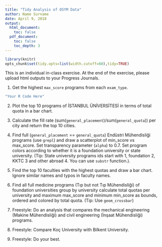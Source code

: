 ```yaml
---
title: "Tidy Analysis of OSYM Data"
author: Name Surname
date: April 9, 2018
output:
  html_document:
    toc: false
  pdf_document:
    toc: false
    toc_depth: 3
---
```


```r
library(knitr)
opts_chunk$set(tidy.opts=list(width.cutoff=60),tidy=TRUE)
```

This is an individual in-class exercise. At the end of the exercise, please upload html outputs to your Progress Journals. 

1. Get the highest `max_score` programs from each `exam_type`.

```r
"Your R Code Here"
```

2. Plot the top 10 programs of İSTANBUL ÜNİVERSİTESİ in terms of total quota in a bar chart.

3. Calculate the fill rate (sum(`general_placement`)/sum(`general_quota`)) per city and return the top 10 cities.

4. Find full (`general_placement` == `general_quota`) Endüstri Mühendisliği programs (use `grepl`) and draw a scatterplot of min_score vs max_score. Set transparency parameter (`alpha`) to 0.7. Set program colors according to whether it is a foundation university or state university. (Tip: State university programs ids start with 1, foundation 2, KKTC 3 and other abroad 4. You can use `substr` function.).

5. Find the top 10 faculties with the highest quotas and draw a bar chart. Ignore similar names and typos in faculty names.

6. Find all full medicine programs (Tıp but not Tıp Mühendisliği) of foundation universities group by university calculate total quotas per university and maximum max_score and minimum min_score as bounds, ordered and colored by total quota. (Tip: Use `geom_crossbar`)

7. Freestyle: Do an analysis that compares the mechanical engineering (Makine Mühendisliği) and civil engineering (İnşaat Mühendisliği) programs.

8. Freestyle: Compare Koç University with Bilkent University.

9. Freestyle: Do your best.

